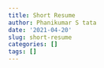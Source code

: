 ```yaml
---
title: Short Resume
author: Phanikumar S tata
date: '2021-04-20'
slug: short-resume
categories: []
tags: []
---
```


